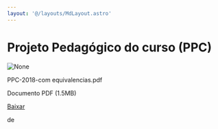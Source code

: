```yaml
---
layout: '@/layouts/MdLayout.astro'
---
```






Projeto Pedagógico do curso (PPC)
=================================









<Image src="https://arapiraca.ufal.br/graduacao/ciencia-da-computacao/documentos/projeto-pedagogico/projeto-pedagogico-2018/ppc-2018.pdf/%2b%2bplone%2b%2bufalprofile/imgs/file-icon.png" alt="None" inferSize />


 PPC-2018-com equivalencias.pdf  

 Documento PDF
 (1.5MB)
 

[Baixar](%40%40download/file/PPC-2018-com%20equivalencias.pdf)























 de 












